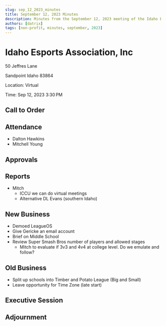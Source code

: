```yaml
---
slug: sep_12_2023_minutes
title: September 12, 2023 Minutes
description: Minutes from the September 12, 2023 meeting of the Idaho Esports Association, Inc.
authors: [datrix]
tags: [non-profit, minutes, september, 2023]
---
```


# Idaho Esports Association, Inc

50 Jeffres Lane

Sandpoint Idaho 83864

Location: Virtual

Time: Sep 12, 2023 3:30 PM

## Call to Order

## Attendance

* Dalton Hawkins
* Mitchell Young

## Approvals

## Reports

* Mitch
  * ICCU we can do virtual meetings
  * Alternative DL Evans (southern Idaho)

## New Business

* Demoed LeagueOS
* Give Gericke an email account
* Brief on Middle School
* Review Super Smash Bros number of players and allowed stages
  * Mitch to evaluate if 3v3 and 4v4 at college level. Do we emulate and follow?

## Old Business

* Split up schools into Timber and Potato League (Big and Small)
* Leave opportunity for Time Zone (late start)

## Executive Session

## Adjournment
